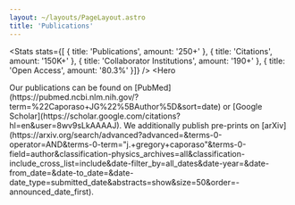 ```yaml
---
layout: ~/layouts/PageLayout.astro
title: 'Publications'
---
```



<HeroText title="Discover our <span class='text-primary font-bold'> published work</span>:" />

 <Stats
    stats={[
      { title: 'Publications', amount: '250+' },
      { title: 'Citations', amount: '150K+' },
      { title: 'Collaborator Institutions', amount: '190+' },
      { title: 'Open Access', amount: '80.3%' }]}
  />
<Hero
>
<Fragment slot="subtitle">
    <span class="font-semibold"> Our publications can be found on <span class="text-primary font-bold"> [PubMed](https://pubmed.ncbi.nlm.nih.gov/?term=%22Caporaso+JG%22%5BAuthor%5D&sort=date)</span> or <span class="text-blue-800 dark:text-blue-600 font-bold">[Google Scholar](https://scholar.google.com/citations?hl=en&user=8wv9sLkAAAAJ)</span>. We additionally publish pre-prints on <span class="text-blue-800 dark:text-blue-600 font-bold">[arXiv](https://arxiv.org/search/advanced?advanced=&terms-0-operator=AND&terms-0-term="j.+gregory+caporaso"&terms-0-field=author&classification-physics_archives=all&classification-include_cross_list=include&date-filter_by=all_dates&date-year=&date-from_date=&date-to_date=&date-date_type=submitted_date&abstracts=show&size=50&order=-announced_date_first)</span>. </span>
</Fragment>
</Hero>
